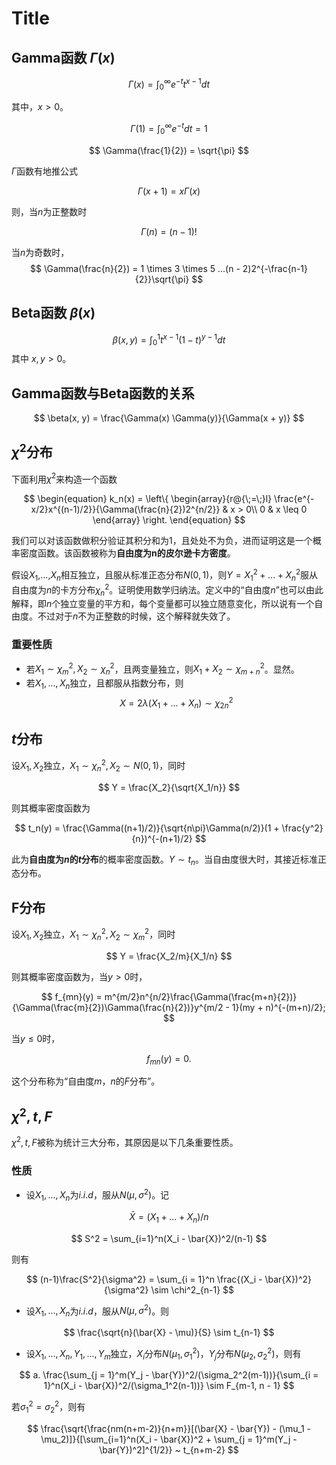 Title
========================================================

## Gamma函数 $\Gamma(x)$

$$
\Gamma(x) = \int_{0}^{\infty} e^{-t}t^{x - 1} dt
$$

其中，$x > 0$。

$$
\Gamma(1) = \int_{0}^{\infty} e^{-t} dt = 1
$$

$$
\Gamma(\frac{1}{2}) = \sqrt{\pi}
$$

$\Gamma$函数有地推公式

$$
\Gamma(x+1) = x\Gamma(x)
$$

则，当$n$为正整数时

$$
\Gamma(n) = (n-1)!
$$

当$n$为奇数时，
$$
\Gamma(\frac{n}{2}) = 1 \times 3 \times 5 ...(n - 2)2^{-\frac{n-1}{2}}\sqrt{\pi}
$$



## Beta函数 $\beta(x)$

$$
\beta(x, y) = \int_{0}^1 t^{x-1}(1-t)^{y-1} dt
$$
其中 $x, y > 0$。


## Gamma函数与Beta函数的关系

$$
\beta(x, y) = \frac{\Gamma(x) \Gamma(y)}{\Gamma(x + y)}
$$

## $\chi^2$分布

下面利用$\chi^2$来构造一个函数

$$
\begin{equation}
  k_n(x) = 
  \left\{
    \begin{array}{r@{\;=\;}l}
    \frac{e^{-x/2}x^{(n-1)/2}}{\Gamma(\frac{n}{2})2^{n/2}} & x > 0\\
    0 & x \leq 0
    \end{array}
  \right.
\end{equation}
$$

我们可以对该函数做积分验证其积分和为1，且处处不为负，进而证明这是一个概率密度函数。该函数被称为**自由度为n的皮尔逊卡方密度**。

假设$X_1$,...,$X_n$相互独立，且服从标准正态分布$N(0,1)$，则$Y = X_1^2+...+X_n^2$服从自由度为$n$的卡方分布$\chi^2_n$。证明使用数学归纳法。定义中的“自由度$n$”也可以由此解释，即$n$个独立变量的平方和，每个变量都可以独立随意变化，所以说有一个自由度。不过对于$n$不为正整数的时候，这个解释就失效了。

### 重要性质

- 若$X_1 \sim \chi^2_m, X_2 \sim \chi_n^2$，且两变量独立，则$X_1 + X_2 \sim \chi^2_{m+n}$。显然。
- 若$X_1, ..., X_n$独立，且都服从指数分布，则
$$
X = 2\lambda(X_1 + ... + X_n) \sim \chi^2_{2n}
$$


## $t$分布

设$X_1, X_2$独立，$X_1 \sim \chi_n^2, X_2 \sim N(0, 1)$，同时

$$
Y = \frac{X_2}{\sqrt{X_1/n}}
$$

则其概率密度函数为

$$
t_n(y) = \frac{\Gamma((n+1)/2)}{\sqrt{n\pi}\Gamma(n/2)}(1 + \frac{y^2}{n})^{-(n+1)/2}
$$

此为**自由度为$n$的$t$分布**的概率密度函数。$Y \sim t_n$。当自由度很大时，其接近标准正态分布。

## F分布

设$X_1, X_2$独立，$X_1 \sim \chi^2_n, X_2 \sim \chi^2_m$，同时

$$
Y = \frac{X_2/m}{X_1/n}
$$

则其概率密度函数为，当$y>0$时，

$$
f_{mn}(y) = m^{m/2}n^{n/2}\frac{\Gamma(\frac{m+n}{2})}{\Gamma(\frac{m}{2})\Gamma(\frac{n}{2})}y^{m/2 - 1}(my + n)^{-(m+n)/2};
$$

当$y \leq 0$时，

$$
f_{mn}(y) = 0.
$$

这个分布称为“自由度$m$，$n$的$F$分布”。

## $\chi^2, t, F$

$\chi^2, t, F$被称为统计三大分布，其原因是以下几条重要性质。

### 性质

- 设$X_1, ..., X_n$为$i.i.d$，服从$N(\mu, \sigma^2)$。记

$$
\bar{X} = (X_1 +...+X_n)/n
$$

$$
S^2 = \sum_{i=1}^n(X_i - \bar{X})^2/(n-1)
$$

则有

$$
(n-1)\frac{S^2}{\sigma^2} = \sum_{i = 1}^n \frac{(X_i - \bar{X})^2}{\sigma^2} \sim \chi^2_{n-1}
$$

- 设$X_1, ..., X_n$为$i.i.d$，服从$N(\mu, \sigma^2)$。则

$$
\frac{\sqrt{n}(\bar{X} - \mu)}{S} \sim t_{n-1}
$$

- 设$X_1, ..., X_n, Y_1,...,Y_m$独立，$X_i$分布$N(\mu_1, \sigma_1^2)$，$Y_j$分布$N(\mu_2, \sigma_2^2)$，则有

$$
a. \frac{\sum_{j = 1}^m(Y_j - \bar{Y})^2/(\sigma_2^2(m-1))}{\sum_{i = 1}^n(X_i - \bar{X})^2/(\sigma_1^2(n-1))} \sim F_{m-1, n - 1}
$$

若$\sigma_1^2 = \sigma_2^2$，则有

$$
\frac{\sqrt{\frac{nm(n+m-2)}{n+m}}[(\bar{X} - \bar{Y}) - (\mu_1 - \mu_2)]}{[\sum_{i=1}^n(X_i - \bar{X})^2 + \sum_{j = 1}^m(Y_j - \bar{Y})^2]^{1/2}} ~ t_{n+m-2}
$$

